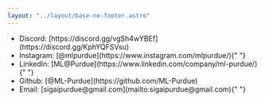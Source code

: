 ```yaml
---
layout: "../layout/base-no-footer.astro"
---
```



<ContentSection title="Contact Us">
  <ul>
    <li>Discord: [https://discord.gg/vgSh4wYBEf](https://discord.gg/KphYQFSVsu)</li>
    <li>
      Instagram: [@mlpurdue](https://www.instagram.com/mlpurdue/){" "}
    </li>
    <li>
      LinkedIn: [ML@Purdue](https://www.linkedin.com/company/ml-purdue/){" "}
    </li>
    <li>Github: [@ML-Purdue](https://github.com/ML-Purdue)</li>
    <li>Email: [sigaipurdue@gmail.com](mailto:sigaipurdue@gmail.com){" "}</li>
  </ul>
</ContentSection>
